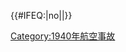 {{航空事故
| state ={{{state|autocollapse}}}
| year = 1940
| col1 =
* {{0}}1月{{0}}2日：{{link-en|卡列娃 (飛機)|Kaleva (airplane)|芬蘭航空戎克Ju 52}}
* {{0}}8月13日：{{link-en|1940年坎培拉空難|1940 Canberra air disaster|澳洲皇家空軍哈德遜II轟炸機}}
* {{0}}8月31日：{{link-en|1940年洛夫茨維爾空難|Lovettsville air disaster|美國道格拉斯DC-3}}
| col2 =
* {{0}}9月29日：[[1940年布罗克尔斯比空中相撞事故|布羅克爾斯比空中相撞事故]]
* 11月{{0}}8日：'''{{link-en|1940年德意志漢莎Ju 90墜毀事故|1940 Deutsche Lufthansa Ju 90 crash|德國德意志漢莎戎克Ju 90}}'''
}}
<includeonly>{{#IFEQ:{{{cat}}}|no||[[Category:1940年航空事故]]}}</includeonly><noinclude>{{Documentation}}</noinclude>